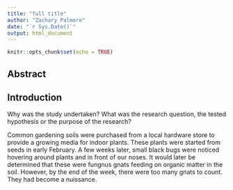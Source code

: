 ```yaml
---
title: "full title"
author: "Zachary Palmore"
date: "`r Sys.Date()`"
output: html_document
---
```


```r
knitr::opts_chunk$set(echo = TRUE)
```

## Abstract



## Introduction

Why was the study undertaken? What was the research question, the tested hypothesis or the purpose of the research?

Common gardening soils were purchased from a local hardware store to provide a growing media for indoor plants. These plants were started from seeds in early February. A few weeks later, small black bugs were noticed hovering around plants and in front of our noses. It would later be determined that these were fungnus gnats feeding on organic matter in the soil. However, by the end of the week, there were too many gnats to count. They had become a nuissance. 
